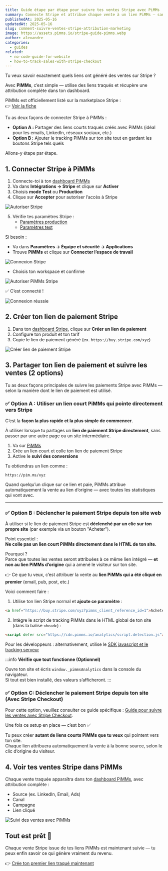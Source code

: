 ```yaml
---
title: Guide étape par étape pour suivre tes ventes Stripe avec PiMMs
summary: Connecte Stripe et attribue chaque vente à un lien PiMMs — sans aucune ligne de code.
publishedAt: 2025-05-16
updatedAt: 2025-05-16
slug: comment-suivre-ventes-stripe-attribution-marketing
image: https://assets.pimms.io/stripe-guide-pimms.webp
author: alexandre
categories:
  - guides
related:
  - no-code-guide-for-website
  - how-to-track-sales-with-stripe-checkout
---
```


Tu veux savoir exactement quels liens ont généré des ventes sur Stripe ?

Avec **PiMMs**, c’est simple — utilise des liens traqués et récupère une attribution complète dans ton dashboard.

PiMMs est officiellement listé sur la marketplace Stripe :  
👉 [Voir la fiche](https://marketplace.stripe.com/apps/pimms)

Tu as deux façons de connecter Stripe à PiMMs :

- **Option A :** Partager des liens courts traqués créés avec PiMMs (idéal pour les emails, LinkedIn, réseaux sociaux, etc.)
- **Option B :** Ajouter le tracking PiMMs sur ton site tout en gardant les boutons Stripe tels quels

Allons-y étape par étape.

## 1. Connecter Stripe à PiMMs

1. Connecte-toi à ton [dashboard PiMMs](https://app.pimms.io)  
2. Va dans **Intégrations → Stripe** et clique sur **Activer**  
3. Choisis **mode Test** ou **Production**  
4. Clique sur **Accepter** pour autoriser l’accès à Stripe

![Autoriser Stripe](https://assets.pimms.io/stripe-accept-permissions.webp)

5. Vérifie tes paramètres Stripe :
   - [Paramètres production](https://dashboard.stripe.com/settings/apps/pimms.io)
   - [Paramètres test](https://dashboard.stripe.com/test/settings/apps/pimms.io)

Si besoin :
- Va dans **Paramètres → Équipe et sécurité → Applications**
- Trouve **PiMMs** et clique sur **Connecter l’espace de travail**

![Connexion Stripe](https://assets.pimms.io/stripe-connect-workspace.webp)

- Choisis ton workspace et confirme

![Autoriser PiMMs Stripe](https://assets.pimms.io/stripe-authorize-permissions.webp)

✅ C’est connecté !

![Connexion réussie](https://assets.pimms.io/stripe-connected.webp)

## 2. Créer ton lien de paiement Stripe

1. Dans ton [dashboard Stripe](https://dashboard.stripe.com), clique sur **Créer un lien de paiement**  
2. Configure ton produit et ton tarif  
3. Copie le lien de paiement généré (ex. `https://buy.stripe.com/xyz`)

![Créer lien de paiement Stripe](https://assets.pimms.io/stripe-create-payment-link.webp)

## 3. Partager ton lien de paiement et suivre les ventes (2 options)

Tu as deux façons principales de suivre les paiements Stripe avec PiMMs — selon la manière dont le lien de paiement est utilisé.

### ✅ Option A : Utiliser un lien court PiMMs qui pointe directement vers Stripe

C’est la **façon la plus rapide et la plus simple de commencer**.

À utiliser lorsque tu partages un **lien de paiement Stripe directement**, sans passer par une autre page ou un site intermédiaire.

1. Va sur [PiMMs](https://app.pimms.io)  
2. Crée un lien court et colle ton lien de paiement Stripe  
3. Active le **suivi des conversions**

Tu obtiendras un lien comme :

```
https://pim.ms/xyz
```

Quand quelqu’un clique sur ce lien et paie, PiMMs attribue automatiquement la vente au lien d’origine — avec toutes les statistiques qui vont avec.

---

### ✅ Option B : Déclencher le paiement Stripe depuis ton site web

À utiliser si le lien de paiement Stripe est **déclenché par un clic sur ton propre site** (par exemple via un bouton "Acheter").

Point essentiel :  
**Ne colle pas un lien court PiMMs directement dans le HTML de ton site.**

Pourquoi ?  
Parce que toutes les ventes seront attribuées à ce même lien intégré — **et non au lien PiMMs d’origine** qui a amené le visiteur sur ton site.

👉 Ce que tu veux, c’est attribuer la vente au **lien PiMMs qui a été cliqué en premier** (email, pub, post, etc.)

Voici comment faire :

1. Utilise ton lien Stripe normal et **ajoute ce paramètre** :

```html
<a href="https://buy.stripe.com/xyz?pimms_client_reference_id=1">Acheter maintenant</a>
```

2. Intègre le script de tracking PiMMs dans le HTML global de ton site (dans la balise `<head>`) :

```html
<script defer src="https://cdn.pimms.io/analytics/script.detection.js"></script>
```

Pour les développeurs : alternativement, utilise le [SDK javascript et le tracking serveur](/articles/introducing-conversion)

:::info
**Vérifie que tout fonctionne (Optionnel)**

Ouvre ton site et écris `window._pimmsAnalytics` dans la console du navigateur.  
Si tout est bien installé, des valeurs s’afficheront.
:::

### ✅ Option C: Déclencher le paiement Stripe depuis ton site (Avec Stripe Checkout)

Pour cette option, veuillez consulter ce guide spécifique : [Guide pour suivre les ventes avec Stripe Checkout](/articles/how-to-track-sales-with-stripe-checkout).

Une fois ce setup en place — c’est bon ✅

Tu peux créer **autant de liens courts PiMMs que tu veux** qui pointent vers ton site.  
Chaque lien attribuera automatiquement la vente à la bonne source, selon le clic d’origine du visiteur.

## 4. Voir tes ventes Stripe dans PiMMs

Chaque vente traquée apparaîtra dans ton [dashboard PiMMs](https://app.pimms.io), avec attribution complète :

- Source (ex. LinkedIn, Email, Ads)
- Canal
- Campagne
- Lien cliqué

![Suivi des ventes avec PiMMs](https://assets.pimms.io/stripe-sales-tracking.webp?v=2)

## Tout est prêt 🎉

Chaque vente Stripe issue de tes liens PiMMs est maintenant suivie — tu peux enfin savoir ce qui génère vraiment du revenu.

👉 [Crée ton premier lien traqué maintenant](https://app.pimms.io)